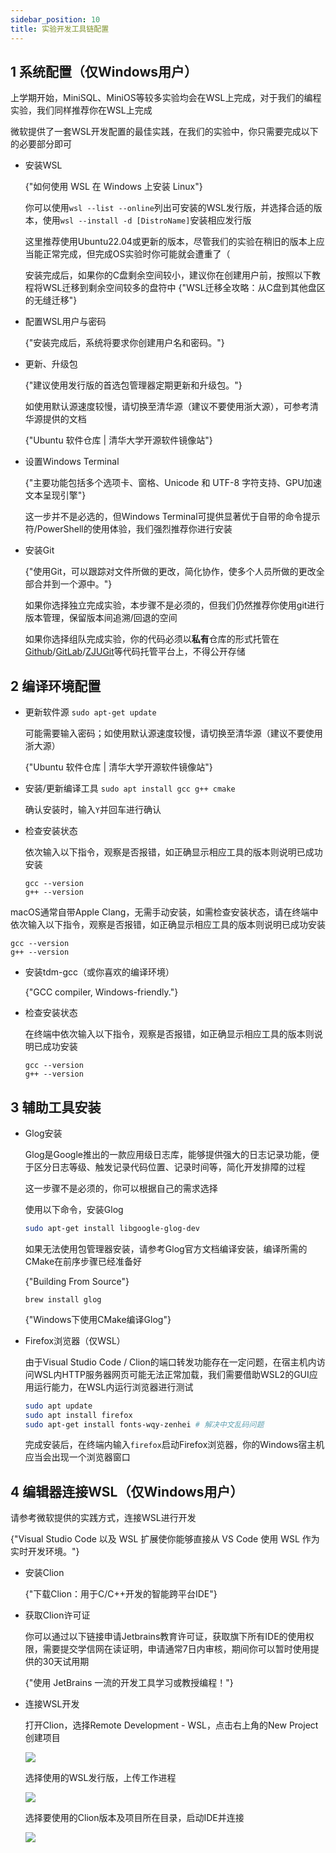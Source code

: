 ```yaml
---
sidebar_position: 10
title: 实验开发工具链配置
---
```



## 1 系统配置（仅Windows用户）

上学期开始，MiniSQL、MiniOS等较多实验均会在WSL上完成，对于我们的编程实验，我们同样推荐你在WSL上完成

微软提供了一套WSL开发配置的最佳实践，在我们的实验中，你只需要完成以下的必要部分即可

* 安装WSL

  <LinkCard title="安装WSL" url="https://learn.microsoft.com/zh-cn/windows/wsl/install"  icon="https://learn.microsoft.com/favicon.ico">
  {"如何使用 WSL 在 Windows 上安装 Linux"}
  </LinkCard>

  

  你可以使用`wsl --list --online`列出可安装的WSL发行版，并选择合适的版本，使用`wsl --install -d [DistroName]`安装相应发行版

  这里推荐使用Ubuntu22.04或更新的版本，尽管我们的实验在稍旧的版本上应当能正常完成，但完成OS实验时你可能就会遭重了（

  安装完成后，如果你的C盘剩余空间较小，建议你在创建用户前，按照以下教程将WSL迁移到剩余空间较多的盘符中
  <LinkCard title="迁移WSL到其他磁盘" url="https://developer.baidu.com/article/details/3335475"  icon="https://developer-resource.bj.bcebos.com/images/developerLogo.ico">
  {"WSL迁移全攻略：从C盘到其他盘区的无缝迁移"}
  </LinkCard>

  

* 配置WSL用户与密码

  <LinkCard title="配置WSL用户与密码" url="https://learn.microsoft.com/zh-cn/windows/wsl/setup/environment?source=recommendations#set-up-your-linux-username-and-password"  icon="https://learn.microsoft.com/favicon.ico">
  {"安装完成后，系统将要求你创建用户名和密码。"}
  </LinkCard>


* 更新、升级包

  <LinkCard title="更新、升级包" url="https://learn.microsoft.com/zh-cn/windows/wsl/setup/environment?source=recommendations#update-and-upgrade-packages"  icon="https://learn.microsoft.com/favicon.ico">
  {"建议使用发行版的首选包管理器定期更新和升级包。"}
  </LinkCard>


  
  如使用默认源速度较慢，请切换至清华源（建议不要使用浙大源），可参考清华源提供的文档

  <LinkCard title="Ubuntu 软件仓库" url="https://mirrors.tuna.tsinghua.edu.cn/help/ubuntu/"  icon="https://mirrors.tuna.tsinghua.edu.cn/static/img/favicon.png">
  {"Ubuntu 软件仓库 | 清华大学开源软件镜像站"}
  </LinkCard>




* 设置Windows Terminal

  <LinkCard title="设置Windows Terminal" url="https://learn.microsoft.com/zh-cn/windows/wsl/setup/environment?source=recommendations#set-up-windows-terminal"  icon="https://learn.microsoft.com/favicon.ico">
  {"主要功能包括多个选项卡、窗格、Unicode 和 UTF-8 字符支持、GPU加速文本呈现引擎"}</LinkCard>
  

  这一步并不是必选的，但Windows Terminal可提供显著优于自带的命令提示符/PowerShell的使用体验，我们强烈推荐你进行安装

* 安装Git

  <LinkCard title="使用 Git 设置版本管理" url="https://learn.microsoft.com/zh-cn/windows/wsl/tutorials/wsl-git"  icon="https://learn.microsoft.com/favicon.ico">
  {"使用Git，可以跟踪对文件所做的更改，简化协作，使多个人员所做的更改全部合并到一个源中。"}</LinkCard>


  如果你选择独立完成实验，本步骤不是必须的，但我们仍然推荐你使用git进行版本管理，保留版本间追溯/回退的空间

  如果你选择组队完成实验，你的代码必须以**私有**仓库的形式托管在[Github](https://github.com/)/[GitLab](https://gitlab.com/users/sign_in)/[ZJUGit](https://git.zju.edu.cn)等代码托管平台上，不得公开存储

## 2 编译环境配置


<Tabs className="unique-tabs"  groupId="operating-systems">
  <TabItem value="Linux">

* 更新软件源 `sudo apt-get update`

  可能需要输入密码；如使用默认源速度较慢，请切换至清华源（建议不要使用浙大源）

  <LinkCard title="Ubuntu 软件仓库" url="https://mirrors.tuna.tsinghua.edu.cn/help/ubuntu/"  icon="https://mirrors.tuna.tsinghua.edu.cn/static/img/favicon.png">
  {"Ubuntu 软件仓库 | 清华大学开源软件镜像站"}</LinkCard>


* 安装/更新编译工具 `sudo apt install gcc g++ cmake`

  确认安装时，输入`Y`并回车进行确认

* 检查安装状态

  依次输入以下指令，观察是否报错，如正确显示相应工具的版本则说明已成功安装

  ```
  gcc --version
  g++ --version
  ```

</TabItem>
<TabItem value="macOS">

macOS通常自带Apple Clang，无需手动安装，如需检查安装状态，请在终端中依次输入以下指令，观察是否报错，如正确显示相应工具的版本则说明已成功安装

```
gcc --version
g++ --version
```

</TabItem>
<TabItem value="Windows">

* 安装tdm-gcc（或你喜欢的编译环境）

  <LinkCard title="tdm-gcc" url="https://jmeubank.github.io/tdm-gcc/"  icon="https://jmeubank.github.io/tdm-gcc/favicon.png">
  {"GCC compiler, Windows-friendly."}
  </LinkCard>


* 检查安装状态

  在终端中依次输入以下指令，观察是否报错，如正确显示相应工具的版本则说明已成功安装

  ```
  gcc --version
  g++ --version
  ```
</TabItem>
</Tabs>

## 3 辅助工具安装

* Glog安装

  Glog是Google推出的一款应用级日志库，能够提供强大的日志记录功能，便于区分日志等级、触发记录代码位置、记录时间等，简化开发排障的过程

  这一步骤不是必须的，你可以根据自己的需求选择

  <Tabs className="unique-tabs"  groupId="operating-systems">
  <TabItem value="Linux">
  
  使用以下命令，安装Glog

  ```bash
  sudo apt-get install libgoogle-glog-dev
  ```

  如果无法使用包管理器安装，请参考Glog官方文档编译安装，编译所需的CMake在前序步骤已经准备好

  <LinkCard title="Google Logging Library" url="https://google.github.io/glog/stable/build/#bazel"  icon="https://google.github.io/glog/stable/assets/images/favicon.png">
  {"Building From Source"}
  </LinkCard>

  </TabItem>
  <TabItem value="macOS">

  ```
  brew install glog
  ```
  </TabItem>
  <TabItem value="Windows">

  <LinkCard title="window下glog编译" url="https://www.cnblogs.com/cyssmile/p/14570719.html"  icon="https://jmeubank.github.io/tdm-gcc/favicon.png">{"Windows下使用CMake编译Glog"}</LinkCard>
  
  </TabItem>
  </Tabs>

* Firefox浏览器（仅WSL）

  由于Visual Studio Code / Clion的端口转发功能存在一定问题，在宿主机内访问WSL内HTTP服务器网页可能无法正常加载，我们需要借助WSL2的GUI应用运行能力，在WSL内运行浏览器进行测试

  ```bash
  sudo apt update
  sudo apt install firefox
  sudo apt-get install fonts-wqy-zenhei # 解决中文乱码问题
  ```

  完成安装后，在终端内输入`firefox`启动Firefox浏览器，你的Windows宿主机应当会出现一个浏览器窗口



## 4 编辑器连接WSL（仅Windows用户）

<Tabs className="unique-tabs"  groupId="ide">
  <TabItem value="Visual Studio Code用户">


请参考微软提供的实践方式，连接WSL进行开发

<LinkCard title="开始通过适用于 Linux 的 Windows 子系统使用 Visual Studio Code" url="https://learn.microsoft.com/zh-cn/windows/wsl/tutorials/wsl-vscode"  icon="https://learn.microsoft.com/favicon.ico">
{"Visual Studio Code 以及 WSL 扩展使你能够直接从 VS Code 使用 WSL 作为实时开发环境。"}
</LinkCard>
</TabItem>
<TabItem value="Clion用户">

* 安装Clion

  <LinkCard title="下载Clion" url="https://www.jetbrains.com.cn/clion/download/#section=windows"  icon="https://www.jetbrains.com.cn/favicon.ico?r=1234">
  {"下载Clion：用于C/C++开发的智能跨平台IDE"}
  </LinkCard>

* 获取Clion许可证

  你可以通过以下链接申请Jetbrains教育许可证，获取旗下所有IDE的使用权限，需要提交学信网在读证明，申请通常7日内审核，期间你可以暂时使用提供的30天试用期

  <LinkCard title="免费教育许可证" url="https://www.jetbrains.com/zh-cn/community/education/#students/"  icon="https://www.jetbrains.com.cn/favicon.ico?r=1234">
  {"使用 JetBrains 一流的开发工具学习或教授编程！"}
  </LinkCard>

* 连接WSL开发

  打开Clion，选择Remote Development - WSL，点击右上角的New Project创建项目

  ![](img\image-20241003015818220.png)

  选择使用的WSL发行版，上传工作进程

  ![](img\68CA345B-8929-4828-AE3B-0B5132BD5812.png)

  选择要使用的Clion版本及项目所在目录，启动IDE并连接

  ![](img\15091AC6-BB5A-4A1E-9299-7DE7EB0F8988.png)

</TabItem>
</Tabs>